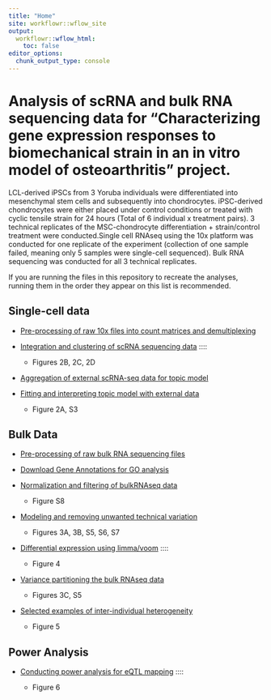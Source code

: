 ```yaml
---
title: "Home"
site: workflowr::wflow_site
output:
  workflowr::wflow_html:
    toc: false
editor_options:
  chunk_output_type: console
---
```


# Analysis of scRNA and bulk RNA sequencing data for "Characterizing gene expression responses to biomechanical strain in an in vitro model of osteoarthritis" project.

LCL-derived iPSCs from 3 Yoruba individuals were differentiated into mesenchymal stem cells and subsequently into chondrocytes. iPSC-derived chondrocytes were either placed under control conditions or treated with cyclic tensile strain for 24 hours (Total of 6 individual x treatment pairs). 3 technical replicates of the MSC-chondrocyte differentiation + strain/control treatment were conducted.Single cell RNAseq using the 10x platform was conducted for one replicate of the experiment (collection of one sample failed, meaning only 5 samples were single-cell sequenced). Bulk RNA sequencing was conducted for all 3 technical replicates.

If you are running the files in this repository to recreate the analyses, running them in the order they appear on this list is recommended.

## Single-cell data

* [Pre-processing of raw 10x files into count matrices and demultiplexing](preProcess_scRNA.html)

* [Integration and clustering of scRNA sequencing data](clustering_scRNA.html) ::::

    + Figures 2B, 2C, 2D

* [Aggregation of external scRNA-seq data for topic model](external_scRNA.html)

* [Fitting and interpreting topic model with external data](topicModel_scRNA.html)

    + Figure 2A, S3

## Bulk Data

* [Pre-processing of raw bulk RNA sequencing files](preProcess_bulkRNA.html)

* [Download Gene Annotations for GO analysis](download_gene_annotation.html)

* [Normalization and filtering of bulkRNAseq data](normFilter_bulkRNA.html)

    + Figure S8

* [Modeling and removing unwanted technical variation](removeUnwantedVariation_bulkRNA.html)

    + Figures 3A, 3B, S5, S6, S7

* [Differential expression using limma/voom](DEanalysis_bulkRNA.html) ::::

    + Figure 4

* [Variance partitioning the bulk RNAseq data](variation_bulkRNA.html)

    + Figures 3C, S5

* [Selected examples of inter-individual heterogeneity](heterogeneity_bulkRNA.html)

    + Figure 5

## Power Analysis

* [Conducting power analysis for eQTL mapping](powerAnalysis.html) ::::

    + Figure 6
